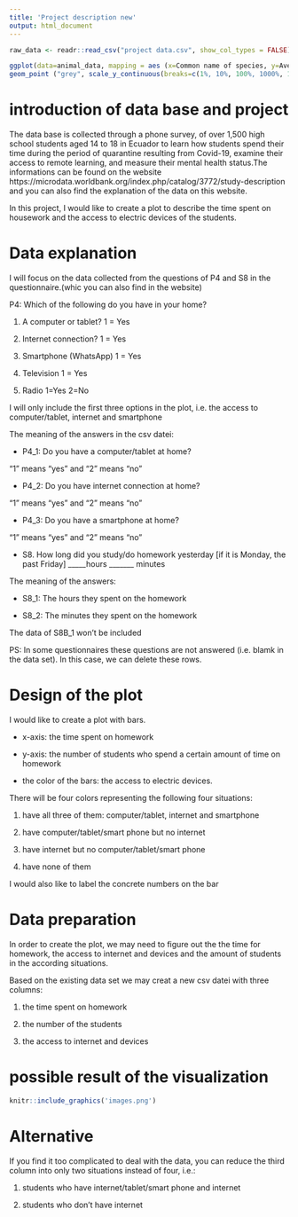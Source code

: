 ```yaml
---
title: 'Project description new'
output: html_document
---
```


```r
raw_data <- readr::read_csv("project data.csv", show_col_types = FALSE)

ggplot(data=animal_data, mapping = aes (x=Common name of species, y=Average relative change in abundance)) + 
geom_point ("grey", scale_y_continuous(breaks=c(1%, 10%, 100%, 1000%, 10000%))) 
```


# introduction of data base and project 
The data base is collected through a phone survey, of over 1,500 high school students aged 14 to 18 in Ecuador to learn how students spend their time during the period of quarantine resulting from Covid-19, examine their access to remote learning, and measure their mental health status.The informations can be found on the website
https://microdata.worldbank.org/index.php/catalog/3772/study-description 
and you can also find the explanation of the data on this website.

In this project, I would like to create a plot to describe the time spent on housework and the access to electric devices of the students.

# Data explanation
I will focus on the data collected from the questions of P4 and S8 in the questionnaire.(whic you can also find in the website)

P4: Which of the following do you have in your home? 

1.	A computer or tablet? 1 = Yes 

2.	Internet connection? 1 = Yes 

3.	Smartphone (WhatsApp) 1 = Yes 

4.	Television 1 = Yes 

5.	Radio 1=Yes 2=No

I will only include the first three options in the plot, i.e. the access to computer/tablet, internet and smartphone 

The meaning of the answers in the csv datei:

* P4_1: Do you have a computer/tablet at home?

“1” means “yes” and “2” means “no”

* P4_2: Do you have internet connection at home?

“1” means “yes” and “2” means “no”

* P4_3: Do you have a smartphone at home?

“1” means “yes” and “2” means “no”

* S8. How long did you study/do homework yesterday [if it is Monday, the past Friday] _____hours _______ minutes 

The meaning of the answers:

* S8_1: The hours they spent on the homework

* S8_2: The minutes they spent on the homework

The data of S8B_1 won’t be included

PS: In some questionnaires these questions are not answered (i.e. blamk in the data set). In this case, we can delete these rows. 

# Design of the plot
I would like to create a plot with bars. 

* x-axis: the time spent on homework

* y-axis: the number of students who spend a certain amount of time on homework

* the color of the bars: the access to electric devices. 

There will be four colors representing the following four situations:

1. have all three of them: computer/tablet, internet and smartphone

2. have computer/tablet/smart phone but no internet

3. have internet but no computer/tablet/smart phone

4. have none of them 

I would also like to label the concrete numbers on the bar

# Data preparation
In order to create the plot, we may need to figure out the the time for homework, the access to internet and devices and the amount of students in the according situations. 

Based on the existing data set we may creat a new csv datei with three columns:

1. the time spent on homework

2. the number of the students

3. the access to internet and devices


# possible result of the visualization

```r
knitr::include_graphics('images.png')
``` 


# Alternative
If you find it too complicated to deal with the data, you can reduce the third column into only two situations instead of four, i.e.:

1. students who have internet/tablet/smart phone and internet

2. students who don't have internet


